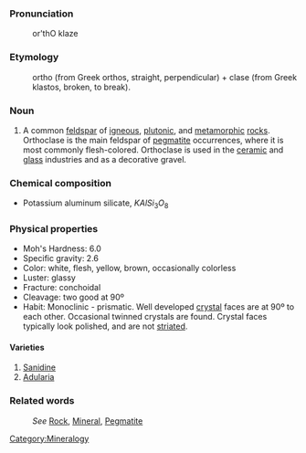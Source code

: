 ===Pronunciation===

:or'thO klaze

===Etymology===

:ortho (from Greek orthos, straight, perpendicular) + clase (from Greek klastos, broken, to break).

===Noun===
#A common [[feldspar]] of [[igneous]], [[plutonic]], and [[metamorphic]] [[rock]]s. Orthoclase is the main feldspar of [[pegmatite]] occurrences, where it is most commonly flesh-colored. Orthoclase is used in the [[ceramic]] and [[glass]] industries and as a decorative gravel.


=== Chemical composition ===
*Potassium aluminum silicate, <math>KAlSi_3O_8</math>
 
=== Physical properties ===

*Moh's Hardness: 6.0
*Specific gravity: 2.6
*Color: white, flesh, yellow, brown, occasionally colorless
*Luster: glassy
*Fracture: conchoidal
*Cleavage: two good at 90º
*Habit: Monoclinic - prismatic. Well developed [[crystal]] faces are at 90º to each other. Occasional twinned crystals are found. Crystal faces typically look polished, and are not [[striated]].

==== Varieties ====
#[[Sanidine]]
#[[Adularia]]

===Related words===
:''See'' [[Rock]], [[Mineral]], [[Pegmatite]]

[[Category:Mineralogy]]
